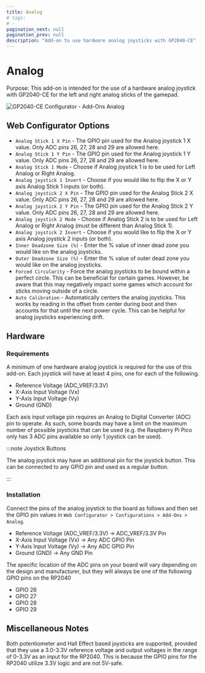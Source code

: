 ```yaml
---
title: Analog
# tags:
# -
pagination_next: null
pagination_prev: null
description: "Add-on to use hardware analog joysticks with GP2040-CE"
---
```


# Analog

Purpose: This add-on is intended for the use of a hardware analog joystick with GP2040-CE for the left and right analog sticks of the gamepad.

![GP2040-CE Configurator - Add-Ons Analog](../assets/images/gpc-add-ons-analog.png)

## Web Configurator Options

- `Analog Stick 1 X Pin` - The GPIO pin used for the Analog joystick 1 X value. Only ADC pins 26, 27, 28 and 29 are allowed here.
- `Analog Stick 1 Y Pin` - The GPIO pin used for the Analog joystick 1 Y value. Only ADC pins 26, 27, 28 and 29 are allowed here.
- `Analog Stick 1 Mode` - Choose if Analog joystick 1 is to be used for Left Analog or Right Analog.
- `Analog joystick 1 Invert` - Choose if you would like to flip the X or Y axis Analog Stick 1 inputs (or both).
- `Analog joystick 2 X Pin` - The GPIO pin used for the Analog Stick 2 X value. Only ADC pins 26, 27, 28 and 29 are allowed here.
- `Analog joystick 2 Y Pin` - The GPIO pin used for the Analog Stick 2 Y value. Only ADC pins 26, 27, 28 and 29 are allowed here.
- `Analog joystick 2 Mode` - Choose if Analog Stick 2 is to be used for Left Analog or Right Analog (must be different than Analog Stick 1).
- `Analog joystick 2 Invert` - Choose if you would like to flip the X or Y axis Analog joystick 2 inputs (or both).
- `Inner Deadzone Size (%)` - Enter the % value of inner dead zone you would like on the analog joysticks.
- `Outer Deadzone Size (%)` - Enter the % value of outer dead zone you would like on the analog joysticks.
- `Forced Circularity` - Force the analog joysticks to be bound within a perfect circle. This can be beneficial for certain games. However, be aware that this may negatively impact some games which account for sticks moving outside of a circle.
- `Auto Calibration` - Automatically centers the analog joysticks. This works by reading in the offset from center during boot and then accounts for that until the next power cycle. This can be helpful for analog joysticks experiencing drift.

## Hardware

### Requirements

A minimum of one hardware analog joystick is required for the use of this add-on. Each joystick will have at least 4 pins, one for each of the following.

- Reference Voltage (ADC_VREF/3.3V)
- X-Axis Input Voltage (Vx)
- Y-Axis Input Voltage (Vy)
- Ground (GND)

Each axis input voltage pin requires an Analog to Digital Converter (ADC) pin to operate. As such, some boards may have a limit on the maximum number of possible joysticks that can be used (e.g. the Raspberry Pi Pico only has 3 ADC pins available so only 1 joystick can be used).

:::note Joystick Buttons

The analog joystick may have an additional pin for the joystick button. This can be connected to any GPIO pin and used as a regular button.

:::

### Installation

Connect the pins of the analog joystick to the board as follows and then set the GPIO pin values in `Web Configurator > Configurations > Add-Ons > Analog`.

- Reference Voltage (ADC_VREF/3.3V) -> ADC_VREF/3.3V Pin
- X-Axis Input Voltage (Vx) -> Any ADC GPIO Pin
- Y-Axis Input Voltage (Vy) -> Any ADC GPIO Pin
- Ground (GND) -> Any GND Pin

The specific location of the ADC pins on your board will vary depending on the design and manufacturer, but they will always be one of the following GPIO pins on the RP2040

- GPIO 26
- GPIO 27
- GPIO 28
- GPIO 29

## Miscellaneous Notes

Both potentiometer and Hall Effect based joysticks are supported, provided that they use a 3.0-3.3V reference voltage and output voltages in the range of 0-3.3V as an input for the RP2040. This is because the GPIO pins for the RP2040 utilize 3.3V logic and are not 5V-safe.
